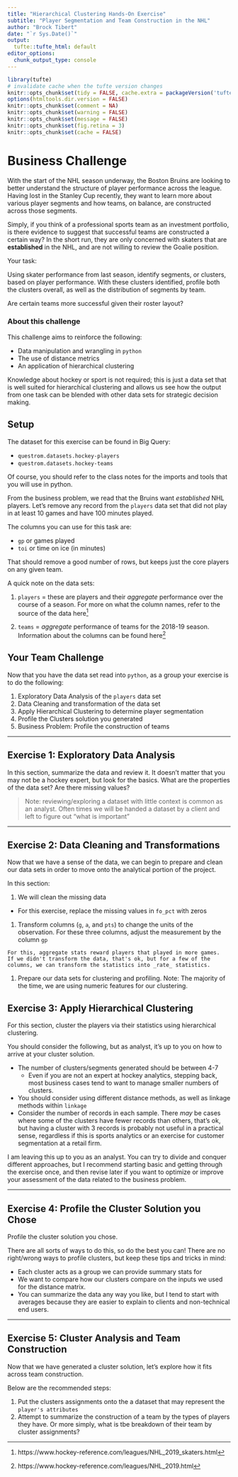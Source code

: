 ```yaml
---
title: "Hierarchical Clustering Hands-On Exercise"
subtitle: "Player Segmentation and Team Construction in the NHL"
author: "Brock Tibert"
date: "`r Sys.Date()`"
output:
  tufte::tufte_html: default
editor_options: 
  chunk_output_type: console
---
```


```r
library(tufte)
# invalidate cache when the tufte version changes
knitr::opts_chunk$set(tidy = FALSE, cache.extra = packageVersion('tufte'))
options(htmltools.dir.version = FALSE)
knitr::opts_chunk$set(comment = NA)
knitr::opts_chunk$set(warning = FALSE)
knitr::opts_chunk$set(message = FALSE)
knitr::opts_chunk$set(fig.retina = 3)
knitr::opts_chunk$set(cache = FALSE)
```


# Business Challenge

With the start of the NHL season underway, the Boston Bruins are looking to better understand the structure of player performance across the league.  Having lost in the Stanley Cup recently, they want to learn more about various player segments and how teams, on balance, are constructed across those segments.  

Simply, if you think of a professional sports team as an investment portfolio, is there evidence to suggest that successful teams are constructed a certain way?  In the short run, they are only concerned with skaters that are __established__ in the NHL, and are not willing to review the Goalie position.

Your task:

Using skater performance from last season, identify segments, or clusters, based on player performance.  With these clusters identified, profile both the clusters overall, as well as the distribution of segments by team.

Are certain teams more successful given their roster layout?

### About this challenge

This challenge aims to reinforce the following:

- Data manipulation and wrangling in `python`
- The use of distance metrics
- An application of hierarchical clustering

Knowledge about hockey or sport is not required; this is just a data set that is well suited for hierarchical clustering and allows us see how the output from one task can be blended with other data sets for strategic decision making.


## Setup

The dataset for this exercise can be found in Big Query:

- `questrom.datasets.hockey-players`
- `questrom.datasets.hockey-teams`

Of course, you should refer to the class notes for the imports and tools that you will use in python.


From the business problem, we read that the Bruins want *established* NHL players.  Let's remove any record from the `players` data set that did not play in at least 10 games and have 100 minutes played.

The columns you can use for this task are:

- `gp` or games played
- `toi` or time on ice (in minutes)


That should remove a good number of rows, but keeps just the core players on any given team.

A quick note on the data sets:

1.  `players` = these are players and their *aggregate* performance over the course of a season.  For more on what the column names, refer to the source of the data here^[ https://www.hockey-reference.com/leagues/NHL_2019_skaters.html]

1.  `teams` = *aggregate* performance of teams for the 2018-19 season.  Information about the columns can be found here^[https://www.hockey-reference.com/leagues/NHL_2019.html]

## Your Team Challenge

Now that you have the data set read into `python`, as a group your exercise is to do the following:

1.  Exploratory Data Analysis of the `players` data set
1.  Data Cleaning and transformation of the data set
1.  Apply Hierarchical Clustering to determine player segmentation
1.  Profile the Clusters solution you generated
1.  Business Problem: Profile the construction of teams

<hr>


## Exercise 1: Exploratory Data Analysis

In this section, summarize the data and review it.  It doesn't matter that you may not be a hockey expert, but look for the basics.  What are the properties of the data set?  Are there missing values?

> Note: reviewing/exploring a dataset with little context is common as an analyst. Often times we will be handed a dataset by a client and left to figure out "what is important"


<hr>

## Exercise 2: Data Cleaning and Transformations

Now that we have a sense of the data, we can begin to prepare and clean our data sets in order to move onto the analytical portion of the project.

In this section:

1. We will clean the missing data
  - For this exercise, replace the missing values in `fo_pct` with zeros
1. Transform columns (`g`, `a`, and `pts`) to change the units of the observation.  For these three columns, adjust the measurement by the column `gp`


```marginfigure
For this, aggregate stats reward players that played in more games.  If we didn't transform the data, that's ok, but for a few of the columns, we can transform the statistics into _rate_ statistics.

```


1. Prepare our data sets for clustering and profiling.  Note:  The majority of the time, we are using numeric features for our clustering.


## Exercise 3: Apply Hierarchical Clustering

For this section, cluster the players via their statistics using hierarchical clustering.

You should consider the following, but as analyst, it's up to you on how to arrive at your cluster solution.

- The number of clusters/segments generated should be between 4-7
  - Even if you are not an expert at hockey analytics, stepping back, most business cases tend to want to manage smaller numbers of clusters. 
- You should consider using different distance methods, as well as linkage methods within `linkage`
- Consider the number of records in each sample.  There _may_ be cases where some of the clusters have fewer records than others, that's ok, but having a cluster with 3 records is probably not useful in a practical sense, regardless if this is sports analytics or an exercise for customer segmentation at a retail firm.

I am leaving this up to you as an analyst.  You can try to divide and conquer different approaches, but I recommend starting basic and getting through the exercise once, and then revise later if you want to optimize or improve your assessment of the data related to the business problem.


<hr>


## Exercise 4:  Profile the Cluster Solution you Chose

Profile the cluster solution you chose.

There are all sorts of ways to do this, so do the best you can!  There are no right/wrong ways to profile clusters, but keep these tips and tricks in mind:

- Each cluster acts as a group we can provide summary stats for
- We want to compare how our clusters compare on the inputs we used for the distance matrix.  
- You can summarize the data any way you like, but I tend to start with averages because they are easier to explain to clients and non-technical end users.


<hr>

## Exercise 5: Cluster Analysis and Team Construction

Now that we have generated a cluster solution, let's explore how it fits across team construction.

Below are the recommended steps:

1.  Put the clusters assignments onto the a dataset that may represent the `player's attributes` 
1.  Attempt to summarize the construction of a team by the types of players they have. Or more simply, what is tbe breakdown of their team by cluster assignments?  


